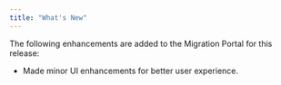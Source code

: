 ```yaml
---
title: "What's New"
---
```


<div id="whats_new" class="registered_link"></div>


The following enhancements are added to the Migration Portal for this release:

-   Made minor UI enhancements for better user experience.
